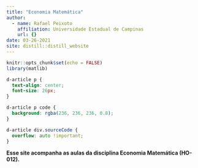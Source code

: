 ```yaml
---
title: "Economia Matemática"
author:
  - name: Rafael Peixoto
    affiliation: Universidade Estadual de Campinas
    url: {}
date: 03-26-2021
site: distill::distill_website
---
```


```r
knitr::opts_chunk$set(echo = FALSE)
library(matlib)
```

```css
d-article p {
  text-align: center;
  font-size: 26px;
}

d-article p code {
  background: rgba(236, 236, 236, 0.8);
}

d-article div.sourceCode {
  overflow: auto !important;
}

```


**Esse site acompanha as aulas da disciplina Economia Matemática (HO-012).**

